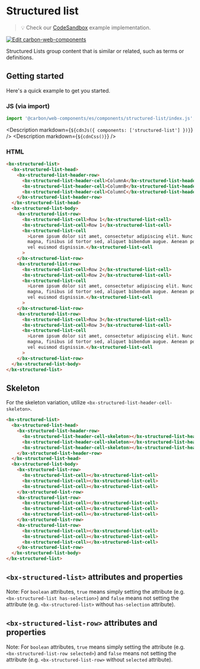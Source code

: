 
# Structured list

> 💡 Check our
> [CodeSandbox](https://codesandbox.io/s/github/carbon-design-system/carbon-for-ibm-dotcom/tree/v1/packages/carbon-web-components/examples/codesandbox/basic/components/structured-list)
> example implementation.

[![Edit carbon-web-components](https://codesandbox.io/static/img/play-codesandbox.svg)](https://codesandbox.io/s/github/carbon-design-system/carbon-for-ibm-dotcom/tree/v1/packages/carbon-web-components/examples/codesandbox/basic/components/structured-list)

Structured Lists group content that is similar or related, such as terms or
definitions.

## Getting started

Here's a quick example to get you started.

### JS (via import)

```javascript
import '@carbon/web-components/es/components/structured-list/index.js';
```

<Description markdown={`${cdnJs({ components: ['structured-list'] })}`} />
<Description markdown={`${cdnCss()}`} />

### HTML

```html
<bx-structured-list>
  <bx-structured-list-head>
    <bx-structured-list-header-row>
      <bx-structured-list-header-cell>ColumnA</bx-structured-list-header-cell>
      <bx-structured-list-header-cell>ColumnB</bx-structured-list-header-cell>
      <bx-structured-list-header-cell>ColumnC</bx-structured-list-header-cell>
    </bx-structured-list-header-row>
  </bx-structured-list-head>
  <bx-structured-list-body>
    <bx-structured-list-row>
      <bx-structured-list-cell>Row 1</bx-structured-list-cell>
      <bx-structured-list-cell>Row 1</bx-structured-list-cell>
      <bx-structured-list-cell
        >Lorem ipsum dolor sit amet, consectetur adipiscing elit. Nunc dui
        magna, finibus id tortor sed, aliquet bibendum augue. Aenean posuere sem
        vel euismod dignissim.</bx-structured-list-cell
      >
    </bx-structured-list-row>
    <bx-structured-list-row>
      <bx-structured-list-cell>Row 2</bx-structured-list-cell>
      <bx-structured-list-cell>Row 2</bx-structured-list-cell>
      <bx-structured-list-cell
        >Lorem ipsum dolor sit amet, consectetur adipiscing elit. Nunc dui
        magna, finibus id tortor sed, aliquet bibendum augue. Aenean posuere sem
        vel euismod dignissim.</bx-structured-list-cell
      >
    </bx-structured-list-row>
    <bx-structured-list-row>
      <bx-structured-list-cell>Row 3</bx-structured-list-cell>
      <bx-structured-list-cell>Row 3</bx-structured-list-cell>
      <bx-structured-list-cell
        >Lorem ipsum dolor sit amet, consectetur adipiscing elit. Nunc dui
        magna, finibus id tortor sed, aliquet bibendum augue. Aenean posuere sem
        vel euismod dignissim.</bx-structured-list-cell
      >
    </bx-structured-list-row>
  </bx-structured-list-body>
</bx-structured-list>
```

## Skeleton

For the skeleton variation, utilize `<bx-structured-list-header-cell-skeleton>`.

```html
<bx-structured-list>
  <bx-structured-list-head>
    <bx-structured-list-header-row>
      <bx-structured-list-header-cell-skeleton></bx-structured-list-header-cell-skeleton>
      <bx-structured-list-header-cell-skeleton></bx-structured-list-header-cell-skeleton>
      <bx-structured-list-header-cell-skeleton></bx-structured-list-header-cell-skeleton>
    </bx-structured-list-header-row>
  </bx-structured-list-head>
  <bx-structured-list-body>
    <bx-structured-list-row>
      <bx-structured-list-cell></bx-structured-list-cell>
      <bx-structured-list-cell></bx-structured-list-cell>
      <bx-structured-list-cell></bx-structured-list-cell>
    </bx-structured-list-row>
    <bx-structured-list-row>
      <bx-structured-list-cell></bx-structured-list-cell>
      <bx-structured-list-cell></bx-structured-list-cell>
      <bx-structured-list-cell></bx-structured-list-cell>
    </bx-structured-list-row>
    <bx-structured-list-row>
      <bx-structured-list-cell></bx-structured-list-cell>
      <bx-structured-list-cell></bx-structured-list-cell>
      <bx-structured-list-cell></bx-structured-list-cell>
    </bx-structured-list-row>
  </bx-structured-list-body>
</bx-structured-list>
```

## `<bx-structured-list>` attributes and properties

Note: For `boolean` attributes, `true` means simply setting the attribute (e.g.
`<bx-structured-list has-selection>`) and `false` means not setting the
attribute (e.g. `<bx-structured-list>` without `has-selection` attribute).

<Props of="bx-structured-list" />

## `<bx-structured-list-row>` attributes and properties

Note: For `boolean` attributes, `true` means simply setting the attribute (e.g.
`<bx-structured-list-row selected>`) and `false` means not setting the attribute
(e.g. `<bx-structured-list-row>` without `selected` attribute).

<Props of="bx-structured-list-row" />
